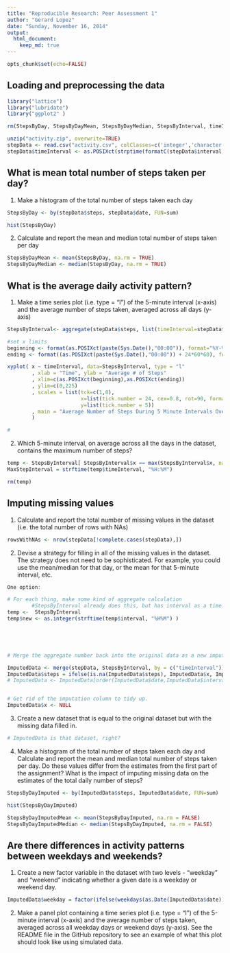 ```yaml
---
title: "Reproducible Research: Peer Assessment 1"
author: "Gerard Lopez"
date: "Sunday, November 16, 2014"
output: 
  html_document:
    keep_md: true
---
```



```r
opts_chunk$set(echo=FALSE)
```

## Loading and preprocessing the data

```r
library("lattice")
library("lubridate")
library("ggplot2" )

rm(StepsByDay, StepsByDayMean, StepsByDayMedian, StepsByInterval, timeInterval)

unzip("activity.zip", overwrite=TRUE)
stepData <- read.csv("activity.csv", colClasses=c('integer','character', 'integer'))
stepData$timeInterval <- as.POSIXct(strptime(formatC(stepData$interval, width = 4, format="d", flag ="0"), "%H%M"))

```

## What is mean total number of steps taken per day?
1. Make a histogram of the total number of steps taken each day

```r
StepsByDay <- by(stepData$steps, stepData$date, FUN=sum)

hist(StepsByDay)
```

2. Calculate and report the mean and median total number of steps taken per day

```r
StepsByDayMean <- mean(StepsByDay, na.rm = TRUE)
StepsByDayMedian <- median(StepsByDay, na.rm = TRUE)

```


## What is the average daily activity pattern?

1. Make a time series plot (i.e. type = "l") of the 5-minute interval (x-axis) and the average number of steps taken, averaged across all days (y-axis)

```r

StepsByInterval<- aggregate(stepData$steps, list(timeInterval=stepData$timeInterval), mean, na.rm= TRUE)

#set x limits
beginning <- format(as.POSIXct(paste(Sys.Date(),"00:00")), format="%Y-%m-%d %H:%M")
ending <- format((as.POSIXct(paste(Sys.Date(),"00:00")) + 24*60*60), format="%Y-%m-%d %H:%M")

xyplot( x ~ timeInterval, data=StepsByInterval, type = "l"
        , xlab = "Time", ylab = "Average # of Steps"
        , xlim=c(as.POSIXct(beginning),as.POSIXct(ending))
        , ylim=c(0,225)
        , scales = list(tck=c(1,0),
                        x=list(tick.number = 24, cex=0.8, rot=90, format="%H:%M"),
                        y=list(tick.number = 5))
        , main = "Average Number of Steps During 5 Minute Intervals Over 24 Hours"
        )

#
```



2. Which 5-minute interval, on average across all the days in the dataset, contains the maximum number of steps?


```r
temp <- StepsByInterval[ StepsByInterval$x == max(StepsByInterval$x, na.rm=TRUE), ]
MaxStepInterval = strftime(temp$timeInterval, "%H:%M")

rm(temp)


```




## Imputing missing values
1. Calculate and report the total number of missing values in the dataset (i.e. the total number of rows with NAs)

```r
rowsWithNAs <- nrow(stepData[!complete.cases(stepData),])
```


2. Devise a strategy for filling in all of the missing values in the dataset. The strategy does not need to be sophisticated. For example, you could use the mean/median for that day, or the mean for that 5-minute interval, etc.

```r

One option:

# For each thing, make some kind of aggregate calculation
        #StepsByInterval already does this, but has interval as a time...need to put it back as it was.
temp <-  StepsByInterval
temp$new <- as.integer(strftime(temp$interval, "%H%M") )




        
# Merge the aggregate number back into the original data as a new imputation column based on a link between individual thing instances and the aggregate thing instance

ImputedData <- merge(stepData, StepsByInterval, by = c("timeInterval"))
ImputedData$steps = ifelse(is.na(ImputedData$steps), ImputedData$x, ImputedData$steps)
# ImputedData <- ImputedData[order(ImputedData$date,ImputedData$interval),]


# Get rid of the imputation column to tidy up.
ImputedData$x <- NULL 


```

3. Create a new dataset that is equal to the original dataset but with the missing data filled in.


```r
# ImputedData is that dataset, right?
```

4. Make a histogram of the total number of steps taken each day and Calculate and report the mean and median total number of steps taken per day. Do these values differ from the estimates from the first part of the assignment? What is the impact of imputing missing data on the estimates of the total daily number of steps?


```r
StepsByDayImputed <- by(ImputedData$steps, ImputedData$date, FUN=sum)

hist(StepsByDayImputed)

StepsByDayImputedMean <- mean(StepsByDayImputed, na.rm = FALSE)
StepsByDayImputedMedian <- median(StepsByDayImputed, na.rm = FALSE)

```




## Are there differences in activity patterns between weekdays and weekends?
1. Create a new factor variable in the dataset with two levels - "weekday" and "weekend" indicating whether a given date is a weekday or weekend day.


```r
ImputedData$weekday = factor(ifelse(weekdays(as.Date(ImputedData$date)) %in% c("Saturday","Sunday"), "weekend", "weekday"))

```


2. Make a panel plot containing a time series plot (i.e. type = "l") of the 5-minute interval (x-axis) and the average number of steps taken, averaged across all weekday days or weekend days (y-axis). See the README file in the GitHub repository to see an example of what this plot should look like using simulated data.

```r

```

